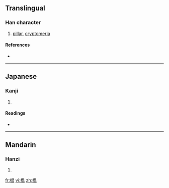 {{also|榲}}
==Translingual==

===Han character===
{{Han char|rn=75|rad=木|as=09|sn=13|four=|canj=木日月廿 (DABT)}}

# [[pillar]], [[cryptomeria]]

====References====
* {{Han ref|kx=0542.191|hdz=21249.050|uh=6985|ud=27013}}

----

==Japanese==

===Kanji===
{{ja-kanji|grade=|rs=木09}}

# {{defn|Japanese}}

====Readings====
* {{ja-readings|on=[[おつ]] (otsu), [[おち]] (ochi), [[うん]] (un)|kun=[[すぎ]] (sugi)}}

----

==Mandarin==

===Hanzi===
{{cmn-hanzi|tra=榲|pin=[[yún]] ([[yun2]])|wg=yün<sup>2</sup>}}

# {{defn|Mandarin}}

[[fr:榅]]
[[vi:榅]]
[[zh:榅]]